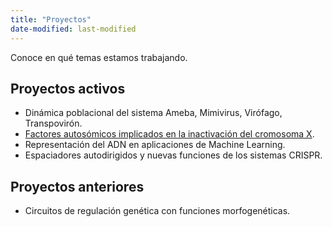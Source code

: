 ```yaml
---
title: "Proyectos"
date-modified: last-modified
---
```


Conoce en qué temas estamos trabajando.

## Proyectos activos

- Dinámica poblacional del sistema Ameba, Mimivirus, Virófago, Transpovirón.
- [Factores autosómicos implicados en la inactivación del cromosoma
  X](/posts/2023/inactivacion-x.md).
- Representación del ADN en aplicaciones de Machine Learning.
- Espaciadores autodirigidos y nuevas funciones de los sistemas CRISPR.

## Proyectos anteriores

- Circuitos de regulación genética con funciones morfogenéticas.

